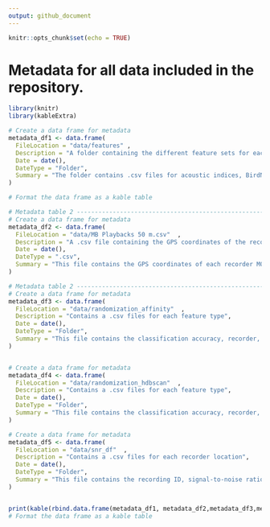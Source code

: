 ```yaml
---
output: github_document
---
```


```r
knitr::opts_chunk$set(echo = TRUE)
```

# Metadata for all data included in the repository.

```r
library(knitr)
library(kableExtra)

# Create a data frame for metadata
metadata_df1 <- data.frame(
  FileLocation = "data/features" ,
  Description = "A folder containing the different feature sets for each .wav file, along with recorder ID that include location, time, and date. There is also a column for individual ID",
  Date = date(),
  DateType = "Folder",
  Summary = "The folder contains .csv files for acoustic indices, BirdNET, MFCCs, VGGIsh, and Wav2Vec2. For VGGIsh and BirdNET the .csv files are divided by recorder location."  
)

# Format the data frame as a kable table

# Metadata table 2 --------------------------------------------------------
# Create a data frame for metadata
metadata_df2 <- data.frame(
  FileLocation = "data/MB Playbacks 50 m.csv"  ,
  Description = "A .csv file containing the GPS coordinates of the recorders",
  Date = date(),
  DateType = ".csv",
  Summary = "This file contains the GPS coordinates of each recorder M01-M09"  
)

# Metadata table 2 --------------------------------------------------------
# Create a data frame for metadata
metadata_df3 <- data.frame(
  FileLocation = "data/randomization_affinity"  ,
  Description = "Contains a .csv files for each feature type",
  Date = date(),
  DateType = "Folder",
  Summary = "This file contains the classification accuracy, recorder, number of clusters returned by affinity propagation clustering, and normalized mutual information value "  
)


# Create a data frame for metadata
metadata_df4 <- data.frame(
  FileLocation = "data/randomization_hdbscan"  ,
  Description = "Contains a .csv files for each feature type",
  Date = date(),
  DateType = "Folder",
  Summary = "This file contains the classification accuracy, recorder, number of clusters returned by hdbscan, and normalized mutual information value "  
)

# Create a data frame for metadata
metadata_df5 <- data.frame(
  FileLocation = "data/snr_df"  ,
  Description = "Contains a .csv files for each recorder location",
  Date = date(),
  DateType = "Folder",
  Summary = "This file contains the recording ID, signal-to-noise ratio, recorder, and wave file path."  
)


print(kable(rbind.data.frame(metadata_df1, metadata_df2,metadata_df3,metadata_df4,metadata_df5)))
# Format the data frame as a kable table

```